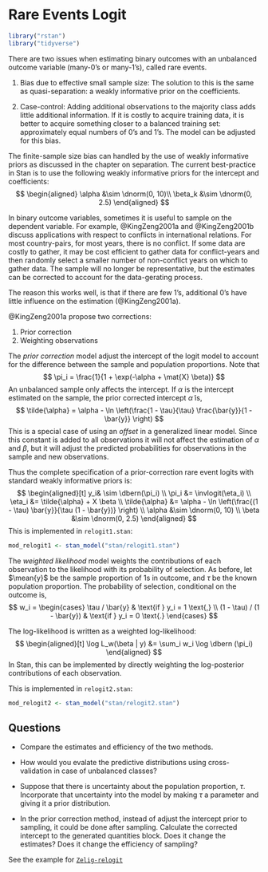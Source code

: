 # Rare Events Logit

```r
library("rstan")
library("tidyverse")
```

There are two issues when estimating binary outcomes with an unbalanced outcome
variable (many-0's or many-1's), called rare events.

1.  Bias due to effective small sample size: The solution to this is the same as
    quasi-separation: a weakly informative prior on the coefficients.

1.  Case-control: Adding additional observations to the majority class adds little
    additional information. If it is costly to acquire training data, it is 
    better to acquire something closer to a balanced training set: approximately 
    equal numbers of 0's and 1's. The model can be adjusted for this bias.

The finite-sample size bias can handled by the use of weakly informative priors
as discussed in the chapter on separation.
The current best-practice in Stan is to use the following weakly informative priors
for the intercept and coefficients:
$$
\begin{aligned}
\alpha &\sim \dnorm(0, 10)\\
\beta_k &\sim \dnorm(0, 2.5)
\end{aligned}
$$

In binary outcome variables, sometimes it is useful to sample on the dependent variable.
For example, @KingZeng2001a and @KingZeng2001b discuss applications with respect to conflicts in international relations.
For most country-pairs, for most years, there is no conflict.
If some data are costly to gather, it may be cost efficient to gather data for conflict-years and then randomly select a smaller number of non-conflict years on which to gather data.
The sample will no longer be representative, but the estimates can be corrected to account for the data-gerating process.

The reason this works well, is that if there are few 1's, additional 0's have little influence on the estimation (@KingZeng2001a).

@KingZeng2001a propose two corrections:

1.  Prior correction
1.  Weighting observations

The *prior correction* model adjust the intercept of the logit model to account for the difference between the sample and population proportions.
Note that
$$
\pi_i = \frac{1}{1 + \exp(-\alpha + \mat{X} \beta)}
$$
An unbalanced sample only affects the intercept.
If $\alpha$ is the intercept estimated on the sample, the prior corrected intercept $\tilde{\alpha}$ is,
$$
\tilde{\alpha} = \alpha - \ln \left(\frac{1 - \tau}{\tau} \frac{\bar{y}}{1 - \bar{y}} \right)
$$
This is a special case of using an *offset* in a generalized linear model.
Since this constant is added to all observations it will not affect the estimation of $\alpha$ and $\beta$, but it will adjust the predicted probabilities for observations in the sample and new observations.

Thus the complete specification of a prior-correction rare event logits with standard weakly informative priors is:
$$
\begin{aligned}[t]
y_i& \sim \dbern(\pi_i) \\
\pi_i &= \invlogit(\eta_i) \\
\eta_i &= \tilde{\alpha} + X \beta  \\
\tilde{\alpha} &= \alpha - \ln \left(\frac{(1 - \tau) \bar{y}}{\tau (1 - \bar{y})}  \right) \\
\alpha &\sim \dnorm(0, 10)  \\
\beta &\sim \dnorm(0, 2.5)
\end{aligned}
$$
This is implemented in `relogit1.stan`:
```r
mod_relogit1 <- stan_model("stan/relogit1.stan")
```

The *weighted likelihood* model weights the contributions of each observation to the likelihood with its probability of selection.
As before, let $\mean{y}$ be the sample proportion of 1s in outcome, and 
$\tau$ be the known population proportion.
The probability of selection, conditional on the outcome is,
$$
w_i = 
\begin{cases}
\tau / \bar{y} & \text{if } y_i = 1 \text{,} \\
(1 - \tau) / (1 - \bar{y}) & \text{if } y_i = 0 \text{.}
\end{cases} 
$$

The log-likelihood is written as a weighted log-likelihood:
$$
\begin{aligned}[t]
\log L_w(\beta | y) &= \sum_i w_i \log \dbern (\pi_i)
\end{aligned}
$$
In Stan, this can be implemented by directly weighting the log-posterior contributions of each observation.

This is implemented in `relogit2.stan`:
```r
mod_relogit2 <- stan_model("stan/relogit2.stan")
```

## Questions

-   Compare the estimates and efficiency of the two methods.

-   How would you evalate the predictive distributions using cross-validation in case
    of unbalanced classes?

-   Suppose that there is uncertainty about the population proportion, $\tau$.
    Incorporate that uncertainty into the model by making $\tau$ a parameter
    and giving it a prior distribution.

-   In the prior correction method, instead of adjust the intercept prior to 
    sampling, it could be done after sampling. Calculate the corrected intercept
    to the generated quantities block. Does it change the estimates? Does it
    change the efficiency of sampling?

See the example for [`Zelig-relogit`](http://docs.zeligproject.org/en/latest/zelig-relogit.html)
